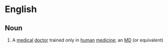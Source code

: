 =English=

==Noun==

# A [[medical]] [[doctor]] trained only in [[human]] [[medicine]]; an [[MD]] (or equivalent)